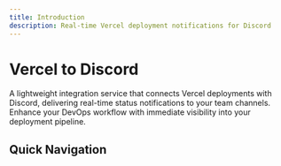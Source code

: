 ```yaml
---
title: Introduction
description: Real-time Vercel deployment notifications for Discord
---
```


# Vercel to Discord

A lightweight integration service that connects Vercel deployments with Discord,
delivering real-time status notifications to your team channels. Enhance your
DevOps workflow with immediate visibility into your deployment pipeline.

## Quick Navigation

<Cards>
  <Card title='Setup Guide' href='/docs/setup-guide' />
  <Card title='GitHub' href='https://github.com/kWAYTV/vercord' />
</Cards>

